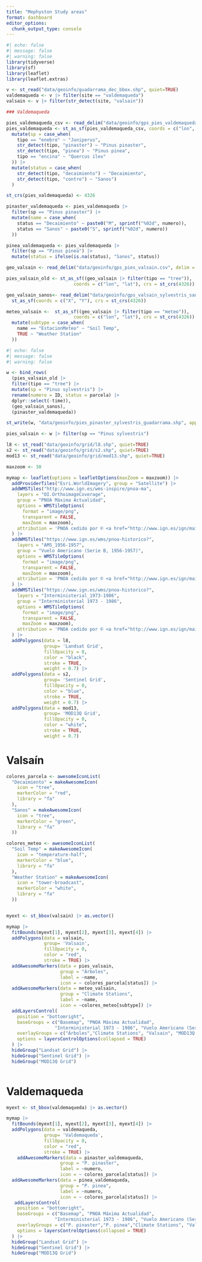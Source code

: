```yaml
---
title: "Mephyston Study areas"
format: dashboard
editor_options: 
  chunk_output_type: console
---
```



```r
#| echo: false
#| message: false
#| warning: false
library(tidyverse)
library(sf)
library(leaflet)
library(leaflet.extras)
```

```r
v <- st_read("data/geoinfo/guadarrama_dec_bbox.shp", quiet=TRUE)
valdemaqueda <- v |> filter(site == "valdemaqueda")
valsain <- v |> filter(str_detect(site, "valsain"))
```

```r
### Valdemaqueda 

pies_valdemaqueda_csv <- read_delim("data/geoinfo/gps_pies_valdemaqueda_decaimiento.csv", delim = ";")
pies_valdemaqueda <- st_as_sf(pies_valdemaqueda_csv, coords = c("lon", "lat")) |> 
  mutate(sp = case_when(
    tipo == "enebro" ~ "Juniperus",
    str_detect(tipo, "pinaster") ~ "Pinus pinaster", 
    str_detect(tipo, "pinea") ~ "Pinus pinea",
    tipo == "encina" ~ "Quercus ilex"
  )) |> 
  mutate(status = case_when(
    str_detect(tipo, "decaimiento") ~ "Decaimiento",
    str_detect(tipo, "contro") ~ "Sanos") 
  )

st_crs(pies_valdemaqueda) <- 4326

pinaster_valdemaqueda <- pies_valdemaqueda |> 
  filter(sp == "Pinus pinaster") |> 
  mutate(name = case_when(
    status == "Decaimiento" ~ paste0("M", sprintf("%02d", numero)), 
    status == "Sanos" ~ paste0("S", sprintf("%02d", numero))
  ))

pinea_valdemaqueda <- pies_valdemaqueda |> 
  filter(sp == "Pinus pinea") |> 
  mutate(status = ifelse(is.na(status), "Sanos", status))
```


```r
geo_valsain <- read_delim("data/geoinfo/gps_pies_valsain.csv", delim = ";")

pies_valsain_old <- st_as_sf((geo_valsain |> filter(tipo == "tree")), 
                         coords = c("lon", "lat"), crs = st_crs(4326))

geo_valsain_sanos<- read_delim("data/geoinfo/gps_valsain_sylvestris_sanos.csv") |>
  st_as_sf(coords = c("X", "Y"), crs = st_crs(4326))

meteo_valsain <-  st_as_sf((geo_valsain |> filter(tipo == "meteo")), 
                         coords = c("lon", "lat"), crs = st_crs(4326)) |> 
  mutate(subtype = case_when(
    name == "EstacionMeteo" ~ "Soil Temp", 
    TRUE ~ "Weather Station"
  ))

```

```r
#| echo: false
#| message: false
#| warning: false

w <- bind_rows(
  (pies_valsain_old |> 
  filter(tipo == "tree") |> 
  mutate(sp = "Pinus sylvestris") |> 
  rename(numero = ID, status = parcela) |> 
  dplyr::select(-time)), 
  (geo_valsain_sanos),
  (pinaster_valdemaqueda))

st_write(w, "data/geoinfo/pies_pinaster_sylvestris_guadarrama.shp", append = FALSE, quiet = TRUE)

pies_valsain <- w |> filter(sp == "Pinus sylvestris")
```



```r
l8 <- st_read("data/geoinfo/grid/l8.shp", quiet=TRUE)
s2 <- st_read("data/geoinfo/grid/s2.shp", quiet=TRUE)
mod13 <- st_read("data/geoinfo/grid/mod13.shp", quiet=TRUE)
```


```r
maxzoom <- 30

mymap <- leaflet(options = leafletOptions(maxZoom = maxzoom)) |>
  addProviderTiles("Esri.WorldImagery", group = "Satellite") |> 
  addWMSTiles("http://www.ign.es/wms-inspire/pnoa-ma",
    layers = "OI.OrthoimageCoverage",
    group = "PNOA Máxima Actualidad",
    options = WMSTileOptions(
      format = "image/png", 
      transparent = FALSE,
      maxZoom = maxzoom),
    attribution = 'PNOA cedido por © <a href="http://www.ign.es/ign/main/index.do" target="_blank">Instituto Geográfico Nacional de España</a>'
  ) |> 
  addWMSTiles("https://www.ign.es/wms/pnoa-historico?",
    layers = "AMS_1956-1957",
    group = "Vuelo Americano (Serie B, 1956-1957)",
    options = WMSTileOptions(
      format = "image/png", 
      transparent = FALSE,
      maxZoom = maxzoom),
    attribution = 'PNOA cedido por © <a href="http://www.ign.es/ign/main/index.do" target="_blank">Instituto Geográfico Nacional de España</a>'
  ) |> 
  addWMSTiles("https://www.ign.es/wms/pnoa-historico?",
    layers = "Interministerial_1973-1986",
    group = "Interministerial 1973 - 1986",
    options = WMSTileOptions(
      format = "image/png", 
      transparent = FALSE,
      maxZoom = maxzoom),
    attribution = 'PNOA cedido por © <a href="http://www.ign.es/ign/main/index.do" target="_blank">Instituto Geográfico Nacional de España</a>'
  ) |> 
  addPolygons(data = l8,
              group= 'Landsat Grid',
              fillOpacity = 0, 
              color = "black",
              stroke = TRUE,
              weight = 0.7) |> 
  addPolygons(data = s2,
              group= 'Sentinel Grid',
              fillOpacity = 0, 
              color = "blue",
              stroke = TRUE,
              weight = 0.7) |> 
  addPolygons(data = mod13,
              group= 'MOD13Q Grid',
              fillOpacity = 0, 
              color = "white",
              stroke = TRUE,
              weight = 0.7) 
```



# Valsaín

```r

colores_parcela <- awesomeIconList(
  "Decaimiento" = makeAwesomeIcon(
    icon = "tree",
    markerColor = "red",
    library = "fa"
  ),
  "Sanos" = makeAwesomeIcon(
    icon = "tree",
    markerColor = "green",
    library = "fa"
  ))

colores_meteo <- awesomeIconList(
  "Soil Temp" = makeAwesomeIcon(
    icon = "temperature-half",
    markerColor = "blue",
    library = "fa"
  ),
  "Weather Station" = makeAwesomeIcon(
    icon = "tower-broadcast",
    markerColor = "white",
    library = "fa"
  ))


myext <- st_bbox(valsain) |> as.vector()

mymap |> 
  fitBounds(myext[1], myext[2], myext[3], myext[4]) |> 
  addPolygons(data = valsain,
              group= 'Valsain',
              fillOpacity = 0, 
              color = "red",
              stroke = TRUE) |> 
  addAwesomeMarkers(data = pies_valsain, 
                    group = "Árboles",
                    label = ~name, 
                    icon = ~ colores_parcela[status]) |> 
  addAwesomeMarkers(data = meteo_valsain, 
                    group = "Climate Stations",
                    label = ~name, 
                    icon = ~colores_meteo[subtype]) |> 
  addLayersControl(
    position = "bottomright",
    baseGroups = c("Basemap", "PNOA Máxima Actualidad", 
                  "Interministerial 1973 - 1986", "Vuelo Americano (Serie B, 1956-1957)"),
    overlayGroups = c("Árboles","Climate Stations", "Valsain", "MOD13Q Grid", "Landsat Grid", "Sentinel Grid"), 
    options = layersControlOptions(collapsed = TRUE)
  ) |> 
  hideGroup("Landsat Grid") |> 
  hideGroup("Sentinel Grid") |> 
  hideGroup("MOD13Q Grid")
  
```


# Valdemaqueda
```r
myext <- st_bbox(valdemaqueda) |> as.vector()

mymap |> 
  fitBounds(myext[1], myext[2], myext[3], myext[4]) |> 
  addPolygons(data = valdemaqueda,
              group= 'Valdemaqueda',
              fillOpacity = 0, 
              color = "red",
              stroke = TRUE) |>
    addAwesomeMarkers(data = pinaster_valdemaqueda, 
                    group = "P. pinaster",
                    label = ~numero, 
                    icon = ~ colores_parcela[status]) |> 
  addAwesomeMarkers(data = pinea_valdemaqueda, 
                    group = "P. pinea",
                    label = ~numero, 
                    icon = ~ colores_parcela[status]) |> 
   addLayersControl(
    position = "bottomright",
    baseGroups = c("Basemap", "PNOA Máxima Actualidad", 
                  "Interministerial 1973 - 1986", "Vuelo Americano (Serie B, 1956-1957)"),
    overlayGroups = c("P. pinaster","P. pinea","Climate Stations", "Valsain", "MOD13Q Grid", "Landsat Grid", "Sentinel Grid"), 
    options = layersControlOptions(collapsed = TRUE)
  ) |> 
  hideGroup("Landsat Grid") |> 
  hideGroup("Sentinel Grid") |> 
  hideGroup("MOD13Q Grid")
  
```




